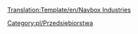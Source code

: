 <noinclude>[[Translation:Template/en/Navbox Industries]]</noinclude><noinclude>
[[Category:pl/Przedsiębiorstwa]]
</noinclude>{{en/Navbox|navbar = off
|state = off

|name = Navbox Industries/Pl
|title = [[pl/Manual/Przedsiębiorstwa|Lista przedsiębiorstw]]

|group1 = [[pl/Manual/Klimat#Umiarkowany|Umiarkowany]]
|list1 = {{en/nowrap begin}} [[pl/Manual/Base Set/Industries/Bank|Bank]] &bull; [[pl/Manual/Base Set/Industries/Elektrownia|Elektrownia]] &bull; [[pl/Manual/Base Set/Industries/Fabryka|Fabryka]] &bull; [[pl/Manual/Base Set/Industries/Farma|Farma]] &bull; [[pl/Manual/Base Set/Industries/Huta|Huta]] &bull; [[pl/Manual/Base Set/Industries/Kopalnia węgla|Kopalnia węgla]] &bull; [[pl/Manual/Base Set/Industries/Kopalnia rudy żelaza|Kopalnia rudy żelaza]] &bull; [[pl/Manual/Base Set/Industries/Las|Las]] &bull; [[pl/Manual/Base Set/Industries/Platforma wiertnicza|Platforma wiertnicza]] &bull; [[pl/Manual/Base Set/Industries/Pole naftowe|Pole naftowe]] &bull; [[pl/Manual/Base Set/Industries/Rafineria|Rafineria]] &bull; [[pl/Manual/Base Set/Industries/Tartak|Tartak]] &bull; [[pl/Domy|''Domy'']] {{en/nowrap end}}

|group2 = [[pl/Manual/Klimat#Arktyczny|Arktyczny]]
|list2 = {{en/nowrap begin}} [[pl/Manual/Base Set/Industries/Bank|Bank]] &bull; [[pl/Manual/Base Set/Industries/Drukarnia|Drukarnia]] &bull; [[pl/Manual/Base Set/Industries/Elektrownia|Elektrownia]] &bull; [[pl/Manual/Base Set/Industries/Farma|Farma]] &bull; [[pl/Manual/Base Set/Industries/Kopalnia węgla|Kopalnia węgla]] &bull; [[pl/Manual/Base Set/Industries/Kopalnia złota|Kopalnia złota]] &bull; [[pl/Manual/Base Set/Industries/Las|Las]] &bull; [[pl/Manual/Base Set/Industries/Pole naftowe|Pole naftowe]] &bull; [[pl/Manual/Base Set/Industries/Przetwórnia żywności|Przetwórnia żywności]] &bull; [[pl/Manual/Base Set/Industries/Rafineria|Rafineria]] &bull; [[pl/Manual/Base Set/Industries/Zakład papierniczy|Zakład papierniczy]] &bull; [[pl/Domy|''Domy'']] {{en/nowrap end}}

|group3 = [[pl/Manual/Klimat#Tropikalny|Tropikalny]]
|list3 = {{en/nowrap begin}} [[pl/Manual/Base Set/Industries/Bank|Bank]] &bull; [[pl/Manual/Base Set/Industries/Fabryka|Fabryka]] &bull; [[pl/Manual/Base Set/Industries/Farma|Farma]] &bull; [[pl/Manual/Base Set/Industries/Kopalnia diamentów|Kopalnia diamentów]] &bull; [[pl/Manual/Base Set/Industries/Kopalnia rudy miedzi|Kopalnia rudy miedzi]] &bull; [[pl/Manual/Base Set/Industries/Plantacja kauczuku|Plantacja kauczuku]] &bull; [[pl/Manual/Base Set/Industries/Plantacja owoców|Plantacja owoców]] &bull; [[pl/Manual/Base Set/Industries/Pole naftowe|Pole naftowe]] &bull; [[pl/Manual/Base Set/Industries/Przetwórnia żywności|Przetwórnia żywności]] &bull; [[pl/Manual/Base Set/Industries/Rafineria|Rafineria]] &bull; [[pl/Manual/Base Set/Industries/Tartak (tropikalny)|Tartak]] &bull; [[pl/Manual/Base Set/Industries/Ujęcie wody|Ujęcie wody]] &bull; [[pl/Manual/Base Set/Industries/Wieża ciśnień|Wieża ciśnień]] &bull; [[pl/Domy|''Domy'']] {{en/nowrap end}}

|group4 = [[pl/Manual/Klimat#Zabawkowy|Zabawkowy]]
|list4 = {{en/nowrap begin}} [[pl/Manual/Base Set/Industries/Fabryka napojów gazowanych|Fabryka napojów gazowanych]] &bull; [[pl/Manual/Base Set/Industries/Fabryka zabawek|Fabryka zabawek]] &bull; [[pl/Manual/Base Set/Industries/Farma baterii|Farma baterii]] &bull; [[pl/Manual/Base Set/Industries/Fontanny plastiku|Fontanny plastiku]] &bull; [[pl/Manual/Base Set/Industries/Generator bąbelków|Generator bąbelków]] &bull; [[pl/Manual/Base Set/Industries/Kopalnia cukru|Kopalnia cukru]] &bull; [[pl/Manual/Base Set/Industries/Las waty cukrowej|Las waty cukrowej]] &bull; [[pl/Manual/Base Set/Industries/Odkrywka toffi|Odkrywka toffi]] &bull; [[pl/Manual/Base Set/Industries/Sklep z zabawkami|Sklep z zabawkami]] &bull; [[pl/Manual/Base Set/Industries/Studnia coli|Studnia coli]] &bull; [[pl/Manual/Base Set/Industries/Zakład cukierniczy|Zakład cukierniczy]] &bull; [[pl/Domy|''Domy'']] {{en/nowrap end}}

}}